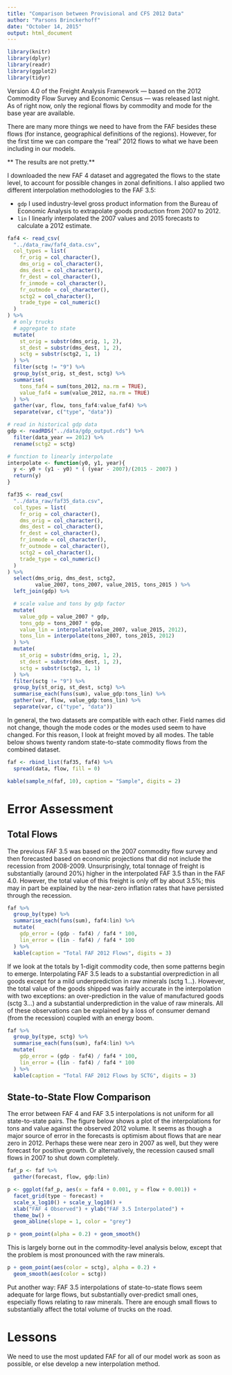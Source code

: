 ```yaml
---
title: "Comparison between Provisional and CFS 2012 Data"
author: "Parsons Brinckerhoff"
date: "October 14, 2015"
output: html_document
---
```


```r
library(knitr)
library(dplyr)
library(readr)
library(ggplot2)
library(tidyr)
```

Version 4.0 of the Freight Analysis Framework --- based on the 2012 Commodity
Flow Survey and Economic Census --- was released last night. As of right now,
only the regional flows by commodity and mode for the base year are available.

There are many more things we need to have from the FAF besides these flows (for
instance, geographical definitions of the regions). However, for the first time
we can compare the "real" 2012 flows to what we have been including in our models.

** The results are not pretty.**

I downloaded the new FAF 4 dataset and aggregated the flows to the state level, to
account for possible changes in zonal definitions. I also applied two different
interpolation methodologies to the FAF 3.5:

  - `gdp` I used industry-level gross product information from the Bureau of Economic Analysis to extrapolate goods production from 2007 to 2012.
  - `lin` I linearly interpolated the 2007 values and 2015 forecasts to calculate a 2012 estimate.

```r
faf4 <- read_csv(
  "../data_raw/faf4_data.csv", 
  col_types = list(
    fr_orig = col_character(),
    dms_orig = col_character(),
    dms_dest = col_character(),
    fr_dest = col_character(),
    fr_inmode = col_character(),
    fr_outmode = col_character(),
    sctg2 = col_character(),
    trade_type = col_numeric()
  )
) %>% 
  # only trucks
  # aggregate to state
  mutate(
    st_orig = substr(dms_orig, 1, 2),
    st_dest = substr(dms_dest, 1, 2),
    sctg = substr(sctg2, 1, 1)
  ) %>%
  filter(sctg != "9") %>%
  group_by(st_orig, st_dest, sctg) %>%
  summarise(
    tons_faf4 = sum(tons_2012, na.rm = TRUE),
    value_faf4 = sum(value_2012, na.rm = TRUE)
  ) %>%
  gather(var, flow, tons_faf4:value_faf4) %>%
  separate(var, c("type", "data"))
```

```r
# read in historical gdp data
gdp <- readRDS("../data/gdp_output.rds") %>%
  filter(data_year == 2012) %>%
  rename(sctg2 = sctg)

# function to linearly interpolate
interpolate <- function(y0, y1, year){
  y <- y0 + (y1 - y0) * ( (year - 2007)/(2015 - 2007) )
  return(y)
}

faf35 <- read_csv(
  "../data_raw/faf35_data.csv", 
  col_types = list(
    fr_orig = col_character(),
    dms_orig = col_character(),
    dms_dest = col_character(),
    fr_dest = col_character(),
    fr_inmode = col_character(),
    fr_outmode = col_character(),
    sctg2 = col_character(),
    trade_type = col_numeric()
  )
) %>%
  select(dms_orig, dms_dest, sctg2, 
         value_2007, tons_2007, value_2015, tons_2015 ) %>%
  left_join(gdp) %>%

  # scale value and tons by gdp factor
  mutate(
    value_gdp = value_2007 * gdp,
    tons_gdp = tons_2007 * gdp,
    value_lin = interpolate(value_2007, value_2015, 2012),
    tons_lin = interpolate(tons_2007, tons_2015, 2012)
  ) %>%
  mutate(
    st_orig = substr(dms_orig, 1, 2),
    st_dest = substr(dms_dest, 1, 2),
    sctg = substr(sctg2, 1, 1)
  ) %>%
  filter(sctg != "9") %>%
  group_by(st_orig, st_dest, sctg) %>%
  summarise_each(funs(sum), value_gdp:tons_lin) %>%
  gather(var, flow, value_gdp:tons_lin) %>%
  separate(var, c("type", "data"))
```

In general, the two datasets are compatible with each other. Field names did not 
change, though the mode codes or the modes used seem to have changed. For this
reason, I look at freight moved by all modes. The table below shows twenty random 
state-to-state commodity flows from the combined dataset.

```r
faf <- rbind_list(faf35, faf4) %>%
  spread(data, flow, fill = 0) 

kable(sample_n(faf, 10), caption = "Sample", digits = 2)
```


# Error Assessment

## Total Flows

The previous FAF 3.5 was based on the 2007 commodity flow survey and then
forecasted based on economic projections that did not include the recession from
2008-2009. Unsurprisingly, total tonnage of freight is substantially (around
20%) higher in the interpolated FAF 3.5 than in the FAF 4.0. However, the total 
value of this freight is only off by about 3.5%; this may in part be explained by
the near-zero inflation rates that have persisted through the recession.

```r
faf %>%
  group_by(type) %>%
  summarise_each(funs(sum), faf4:lin) %>%
  mutate(
    gdp_error = (gdp - faf4) / faf4 * 100,
    lin_error = (lin - faf4) / faf4 * 100
  ) %>%
  kable(caption = "Total FAF 2012 Flows", digits = 3)
```

If we look at the totals by 1-digit commodity code, then some patterns begin to 
emerge. Interpolating FAF 3.5 leads to a substantial overprediction in all
goods except for a mild underprediction in raw minerals (sctg 1...). However, the
total value of the goods shipped was fairly accurate in the interpolation with
two exceptions: an over-prediction in the value of manufactured goods (sctg 3...)
and a substantial underprediction in the value of raw minerals. All of these
observations can be explained by a loss of consumer demand (from the recession)
coupled with an energy boom.

```r
faf %>%
  group_by(type, sctg) %>%
  summarise_each(funs(sum), faf4:lin) %>%
  mutate(
    gdp_error = (gdp - faf4) / faf4 * 100,
    lin_error = (lin - faf4) / faf4 * 100
  ) %>%
  kable(caption = "Total FAF 2012 Flows by SCTG", digits = 3)
```

## State-to-State Flow Comparison

The error between FAF 4 and FAF 3.5 interpolations is not uniform for all
state-to-state pairs. The figure below shows a plot of the interpolations
for tons and value against the observed 2012 volume. It seems as though a major
source of error in the forecasts is optimism about flows that are near zero in
2012. Perhaps these were near zero in 2007 as well, but they were forecast for 
positive growth. Or alternatively, the recession caused small flows in 2007 to 
shut down completely. 


```r
faf_p <- faf %>%
  gather(forecast, flow, gdp:lin) 

p <- ggplot(faf_p, aes(x = faf4 + 0.001, y = flow + 0.001)) +
  facet_grid(type ~ forecast) +
  scale_x_log10() + scale_y_log10() +
  xlab("FAF 4 Observed") + ylab("FAF 3.5 Interpolated") +
  theme_bw() +
  geom_abline(slope = 1, color = "grey")

p + geom_point(alpha = 0.2) + geom_smooth()
```

This is largely borne out in the commodity-level analysis below, except that the
problem is most pronounced with the raw minerals.


```r
p + geom_point(aes(color = sctg), alpha = 0.2) + 
  geom_smooth(aes(color = sctg))
```

Put another way: FAF 3.5 interpolations of state-to-state flows seem adequate for 
large flows, but substantially over-predict small ones, especially flows relating 
to raw minerals. There are enough small flows to substantially affect the total
volume of trucks on the road.

# Lessons
We need to use the most updated FAF for all of our model work as soon as possible,
or else develop a new interpolation method.